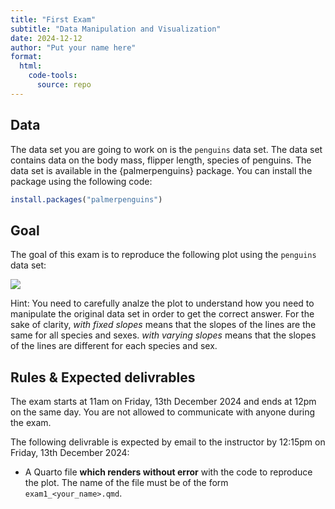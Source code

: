 ```yaml
---
title: "First Exam"
subtitle: "Data Manipulation and Visualization"
date: 2024-12-12
author: "Put your name here"
format:
  html:
    code-tools:
      source: repo
---
```


## Data

The data set you are going to work on is the `penguins` data set. The data set
contains data on the body mass, flipper length, species of penguins. The data
set is available in the {palmerpenguins} package. You can install the package
using the following code:

```r
install.packages("palmerpenguins")
```

## Goal

The goal of this exam is to reproduce the following plot using the `penguins`
data set:

![](penguins.png)

Hint: You need to carefully analze the plot to understand how you need to
manipulate the original data set in order to get the correct answer. For the
sake of clarity, *with fixed slopes* means that the slopes of the lines are the
same for all species and sexes. *with varying slopes* means that the slopes of
the lines are different for each species and sex.

## Rules & Expected delivrables

The exam starts at 11am on Friday, 13th December 2024 and ends at 12pm on
the same day. You are not allowed to communicate with anyone during the exam.

The following delivrable is expected by email to the instructor by 12:15pm on
Friday, 13th December 2024:

- A Quarto file **which renders without error** with the code to reproduce the
plot. The name of the file must be of the form `exam1_<your_name>.qmd`.
